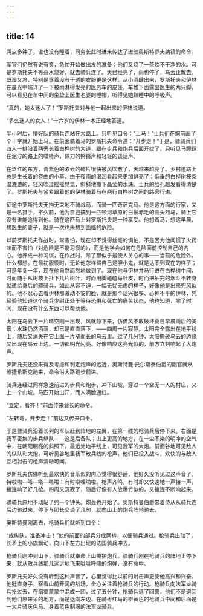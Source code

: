 ```yaml
---
---
---
```

title: 14
---





两点多钟了，谁也没有睡着，司务长此时进来传达了进驻奥斯特罗夫纳镇的命令。

军官们仍然有说有笑，急忙开始做出发的准备；他们又烧了一茶炊不干净的水。可是罗斯托夫不等茶水烧好，就去骑兵连了。天已经亮了，雨也停了，乌云正散去。既湿又冷，特别是穿着没有干透的衣服更是这样。从小酒肆出来，罗斯托夫和伊林在晨光中端详了一下被雨淋得发亮的医务车的皮篷，车帷下面露出医生的两只脚，可以看见在车中间的坐垫上医生老婆的睡帽，听得见她熟睡中的呼吸声。

“真的，她太迷人了！”罗斯托夫对与他一起出来的伊林说道。

“多么迷人的女人！”十六岁的伊林一本正经地答道。

半小时后，排好队的骑兵连站在大路上。只听见口令：“上马！”士兵们在胸前画了个十字就开始上马。在前面骑着马的罗斯托夫命令道：“开步走！”于是，骠骑兵们四人一排沿着两旁长着白桦树的大道，跟在步兵和炮兵后面开拔了，只听见马蹄踩在泥泞的路上的噗哧声，佩刀的锵锵声和轻轻的谈话声。

在泛红的东方，青紫色的浓云的碎片很快被风吹散了，天越来越亮了。乡村道路上总是生长着的卷曲的小草，由于夜雨的湿润看起来更加鲜亮了；低垂的白桦树枝条湿漉漉的，轻风吹过摇摇晃晃，斜斜地撒下晶莹的水珠。士兵的脸孔越发看得清楚了。罗斯托夫与紧紧跟着他的伊林骑着马在两行白桦树之间的路旁行进。

征途中罗斯托夫无拘无束地不骑战马，而骑一匹奇萨克马。他是这方面的行家，又是一名猎手，不久前，他为自己搞到一匹顿河草原的白鬃赤毛的高头烈马，骑上它没有谁能追得到他。骑在这匹马上对罗斯托夫是一种享受。他想着马，想这早晨、想医生的妻子，就是一次也未想到面临的危险。

以前罗斯托夫作战时，常害怕，现在却不觉得丝毫的惧怕，不是因为他闻惯了火药味而不害怕（对危险是不能习惯的），而是他学会如何在危险面前控制自己的内心。他养成一种习惯，在作战时，除了那似乎最使人关心的事——当前的危险外，什么都想。在最初服役时，无论他怎样骂自己是胆小鬼，就是达不到现在的样子；可是年复一年，现在他自然而然地做到了。现在他与伊林并马行进在白桦树中间，时而随手从树枝上扯下几片树叶，时而用脚磕磕马肚皮，时而把抽完的烟斗不转身就递给身后的骠骑兵，如此从容不迫，一幅无忧无虑的样子，好像他是出来兜风似的。他不忍心去看伊林那激动不安的脸，就是那个话兴很多、心神不平的伊林，凭经验他知道这个骑兵少尉正处于等待恐惧和死亡的痛苦状态，他也知道，除了时间，现在没有什么东西可以帮助他。

太阳在乌云下一片晴空刚一出现，风就静下来，仿佛风不敢破坏夏日早晨雨后的美景；水珠仍然洒落，却已是直直落下，——四周一片寂静。太阳完全露出在地平线上，随后又消失在它上面一片窄而长的乌云里。过了几分钟，太阳撕破乌云的边缘又出现在乌云上边。一切都明光闪亮。好像响应这亮光似的，前方立刻响起了大炮声。

罗斯托夫还没来得及考虑和判定炮声的远近，奥斯特曼·托尔斯泰伯爵的副官就从维捷希斯克驰来，命令沿大路跑步前进。

骑兵连经过同样急速前进的步兵和炮步，冲下山坡，穿过一个空无一人的村庄，又上一个山坡。马匹开始出汗，而人满脸通红。

“立定，看齐！”前面传来营长的命令。

“左转弯，开步走！”前边又传来口令。

于是骠骑兵沿着长列的军队赶到阵地的左翼，在第一线的枪骑兵后停下来。右面是我军密集的步兵纵队——这是后备队；山上更高的地方，在一尘不染的明净的空气中，在朝阳明亮的斜照下，最远处地平线上，可见我军的大炮。前面谷地可见敌人的纵队和大炮，可听见谷地里我军散兵线的枪声，他们已投入战斗，欢快的与敌人互相射击的枪声清晰可闻。

罗斯托夫仿佛听到最欢快的音乐似的内心觉得很舒适，他好久没听见过这声音了。特啦啪—嗒—嗒—嗒啪！有时噼哩啪啦。枪声齐鸣，有时却又快速地一声接一声，接连响了好几枪。四周又沉寂了，随后好像有人放爆竹似的，又接连不断响起来。

骠骑兵原地不动站了约一个钟头。炮轰也开始了。奥斯特曼伯爵带着侍从从骑兵连后边驰过来，停下与团长交谈了几句，就向山上的炮兵阵地驰去。

奥斯特曼刚离去，枪骑兵们就听到口令：

“成纵队，准备冲击！”他的前面的部兵分成两排，以便骑兵通过。枪骑兵出动了，长矛上的小旗飘动，向山下左方出现的法国骑兵冲去。

枪骑兵刚冲到山下，骠骑兵就奉命上山掩护炮兵。骠骑兵刚在枪骑兵的阵地上停下来，就从散兵线那儿远远地飞来咝咝呼啸的炮弹，没有命中。

罗斯托夫好久没有听到这种声音了，心里觉得比以前的射击声更使他高兴和兴奋。他挺直身子，察看山前开阔的战场，全心关注着枪骑兵的行动。枪骑兵向法军龙骑兵扑过去，在烟雾蒙蒙中混成一团，过了五分钟，枪骑兵退了回来，他们不是退回到他们原来呆的地方，而是退向左边。在骑枣红马的橙黄色的枪骑兵中间和后面是一大片骑灰色马、身着蓝色制服的法军龙骑兵。